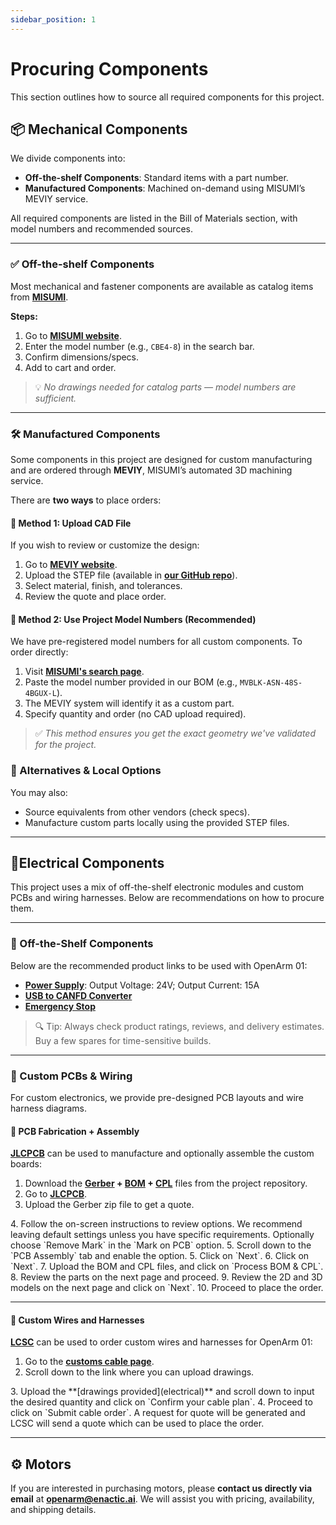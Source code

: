 ```yaml
---
sidebar_position: 1
---
```



# Procuring Components

This section outlines how to source all required components for this project.

## 📦 Mechanical Components

We divide components into:

- **Off-the-shelf Components**: Standard items with a part number.
- **Manufactured Components**: Machined on-demand using MISUMI’s MEVIY service.

All required components are listed in the Bill of Materials section, with model numbers and recommended sources.

---

### ✅ Off-the-shelf Components

Most mechanical and fastener components are available as catalog items from **[MISUMI](https://jp.misumi-ec.com/)**.

**Steps:**
1. Go to **[MISUMI website](https://jp.misumi-ec.com/)**.
2. Enter the model number (e.g., `CBE4-8`) in the search bar.
3. Confirm dimensions/specs.
4. Add to cart and order.

> 💡 *No drawings needed for catalog parts — model numbers are sufficient.*

---

### 🛠️ Manufactured Components

Some components in this project are designed for custom manufacturing and are ordered through **MEVIY**, MISUMI’s automated 3D machining service.

There are **two ways** to place orders:

#### 📎 Method 1: Upload CAD File

If you wish to review or customize the design:

1. Go to **[MEVIY website](https://meviy.misumi-ec.com/)**.
2. Upload the STEP file (available in **[our GitHub repo](https://github.com/enactic/openarm_hardware)**).
3. Select material, finish, and tolerances.
4. Review the quote and place order.

#### 🔢 Method 2: Use Project Model Numbers (Recommended)

We have pre-registered model numbers for all custom components. To order directly:

1. Visit **[MISUMI's search page](https://jp.misumi-ec.com/order/part-number/create)**.
2. Paste the model number provided in our BOM (e.g., `MVBLK-ASN-48S-4BGUX-L`).
3. The MEVIY system will identify it as a custom part.
4. Specify quantity and order (no CAD upload required).

<BlockImage src="hardware/bom/procurement/procurement-meviy.png" alt="meviy" width="70%" />


> ✅ *This method ensures you get the exact geometry we've validated for the project.*

### 🔄 Alternatives & Local Options

You may also:

- Source equivalents from other vendors (check specs).
- Manufacture custom parts locally using the provided STEP files.

---
## 🔌Electrical Components

This project uses a mix of off-the-shelf electronic modules and custom PCBs and wiring harnesses. Below are recommendations on how to procure them.


---

### 🛒 Off-the-Shelf Components

Below are the recommended product links to be used with OpenArm 01:

- **[Power Supply](https://www.aliexpress.com/item/1005004204524395.html)**: Output Voltage: 24V; Output Current: 15A
- **[USB to CANFD Converter](https://a.co/d/hIi0SI1)**
- **[Emergency Stop](https://www.monotaro.com/p/6001/0711/)**

> 🔍 Tip: Always check product ratings, reviews, and delivery estimates. Buy a few spares for time-sensitive builds.

---

### 🧩 Custom PCBs & Wiring

For custom electronics, we provide pre-designed PCB layouts and wire harness diagrams.

#### 🧾 PCB Fabrication + Assembly

**[JLCPCB](https://jlcpcb.com/)** can be used to manufacture and optionally assemble the custom boards:

1. Download the **[Gerber](/files/Gerber_For_Hub.zip) + [BOM](/files/BOM_For_Hub.csv) + [CPL](/files/CPL_For_Hub.xlsx)** files from the project repository.
2. Go to **[JLCPCB](https://jlcpcb.com/)**.
3. Upload the Gerber zip file to get a quote.
<BlockImage src="hardware/bom/procurement/jlcpcb-step1.png" alt="jlcpcb-1" width="70%" />
4. Follow the on-screen instructions to review options. We recommend leaving default settings unless you have specific requirements. Optionally choose `Remove Mark` in the `Mark on PCB` option.
<BlockImage src="hardware/bom/procurement/jlcpcb-step2.png" alt="jlcpcb-2" width="70%" />
5. Scroll down to the `PCB Assembly` tab and enable the option. 
<BlockImage src="hardware/bom/procurement/jlcpcb-step3.png" alt="jlcpcb-3" width="70%" />
5. Click on `Next`.
<BlockImage src="hardware/bom/procurement/jlcpcb-step4.png" alt="jlcpcb-4" width="30%" />
6. Click on `Next`.
<BlockImage src="hardware/bom/procurement/jlcpcb-step5.png" alt="jlcpcb-5" width="70%" />
7. Upload the BOM and CPL files, and click on `Process BOM & CPL`.
<BlockImage src="hardware/bom/procurement/jlcpcb-step6.png" alt="jlcpcb-6" width="70%" />
8. Review the parts on the next page and proceed. 
9. Review the 2D and 3D models on the next page and click on `Next`.
<BlockImage src="hardware/bom/procurement/jlcpcb-step7.png" alt="jlcpcb-7" width="70%" />
10. Proceed to place the order.

--- 

#### 🔌 Custom Wires and Harnesses

**[LCSC](https://lcsc.com/)** can be used to order custom wires and harnesses for OpenArm 01:

1. Go to the **[customs cable page](https://lcsc.com/customcables/quote)**.
2. Scroll down to the link where you can upload drawings.
<BlockImage src="hardware/bom/procurement/lcsc-step1.png" alt="lcsc-1" width="70%" />
3. Upload the **[drawings provided](electrical)** and scroll down to input the desired quantity and click on `Confirm your cable plan`.
<BlockImage src="hardware/bom/procurement/lcsc-step2.png" alt="lcsc-2" width="70%" />
<BlockImage src="hardware/bom/procurement/lcsc-step3.png" alt="lcsc-3" width="70%" />
4. Proceed to click on `Submit cable order`. A request for quote will be generated and LCSC will send a quote which can be used to place the order.
<BlockImage src="hardware/bom/procurement/lcsc-step4.png" alt="lcsc-4" width="70%" />
<BlockImage src="hardware/bom/procurement/lcsc-step5.png" alt="lcsc-5" width="70%" />

---

## ⚙️ Motors

If you are interested in purchasing motors, please **contact us directly via email** at **[openarm@enactic.ai](mailto:openarm@enactic.ai)**. We will assist you with pricing, availability, and shipping details.

